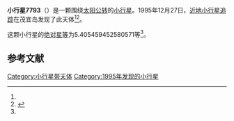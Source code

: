{{Infobox planet
| bgcolour = #FFFFC0
| name = 7793
| symbol = 
| image = 
| caption = 
| discovery = yes
| discovery_ref = 
| discoverer = [[近地小行星追踪|近地小行星追踪]]
| discovery_site = [[茂宜岛|茂宜岛]] 
| discovered = 1995年12月27日
| designations = yes
| mp_name = 
| named_after = 
| alt_names = 1995 YC3/ 1959 CP / 1973 UJ1 / 1979 YU7 / 1994 RG29
| mp_category = [[主带小行星|主带小行星]]
| orbit_ref = <ref name="a">[http://ssd.jpl.nasa.gov/sbdb.cgi?sstr=7793 7793] {{Wayback|url=http://ssd.jpl.nasa.gov/sbdb.cgi?sstr=7793 |date=20210723213728 }}，小行星數據庫瀏覽器（JPL Small-Body Database Browser）－[[美国国家航空航天局|美国国家航空航天局]]喷气推进实验室</ref>
| epoch = 2456400.5 (2013年4月18日更新)
| aphelion = {{convert|3.37848992610767|AU|km|3|abbr=on|lk=out}}
| perihelion = {{convert|2.732819479511305|AU|km|3|abbr=on}}
| semimajor = {{convert|3.055654702809488|AU|km|3|abbr=on}}
| eccentricity = 0.105651736
| period = 1950.989092 [[日|日]]<br />5.34[[儒略年|儒略年]]
| avg_speed = 
| inclination = 2.988014421183232
| asc_node = 109.2349711050806
| mean_anomaly = 
| arg_peri = 5.405459452580571
| satellites = 
| physical_characteristics = yes
| dimensions = 
| mass = 
| density = 
| surface_grav = 
| escape_velocity = 
| sidereal_day = 
| axial_tilt = 
| pole_ecliptic_lat = 
| pole_ecliptic_lon = 
| albedo = 
| temperatures= 
| temp_name1 = 
| mean_temp_1 = 
| max_temp_1 = 
| temp_name2 = 
| max_temp_2 = 
| spectral_type = 
| abs_magnitude = 5.405459452580571
}}

'''小行星7793'''（{{lang-en|7793}}）是一颗围绕[[太阳|太阳]][[公转|公转]]的[[小行星|小行星]]。1995年12月27日，[[近地小行星追踪|近地小行星追踪]]在茂宜岛发现了此天体<ref name="a" /><ref>{{cite news|title=小行星列表|url=http://cfa-www.harvard.edu/iau/lists/NumberedMPs.txt|accessdate=2013-07-08|newspaper=哈佛大学|archive-date=2008-05-17|archive-url=https://web.archive.org/web/20080517010638/http://cfa-www.harvard.edu/iau/lists/NumberedMPs.txt|dead-url=no}}</ref>。

这颗小行星的[[绝对星等|绝对星等]]为5.405459452580571等<ref name="a" />。

==参考文献==
{{reflist}}
{{Minor Planet Number|[[小行星7792|小行星7792]]|[[小行星7794|小行星7794]]}}

{{小天体}}

[[Category:小行星带天体|Category:小行星带天体]]
[[Category:1995年发现的小行星|Category:1995年发现的小行星]]

{{asteroid-stub}}